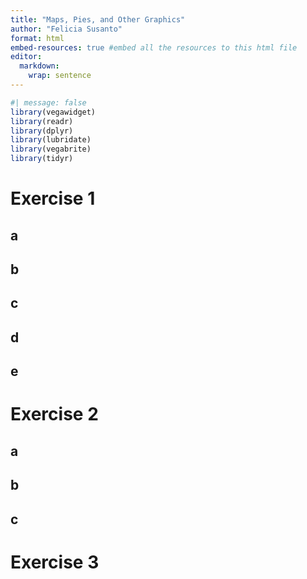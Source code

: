```yaml
---
title: "Maps, Pies, and Other Graphics"
author: "Felicia Susanto"
format: html
embed-resources: true #embed all the resources to this html file
editor: 
  markdown: 
    wrap: sentence
---
```


```r
#| message: false
library(vegawidget)
library(readr)
library(dplyr)
library(lubridate)
library(vegabrite)
library(tidyr)
```

# Exercise 1

## a




## b



## c



## d



## e





# Exercise 2

## a


## b 


## c




# Exercise 3





















































